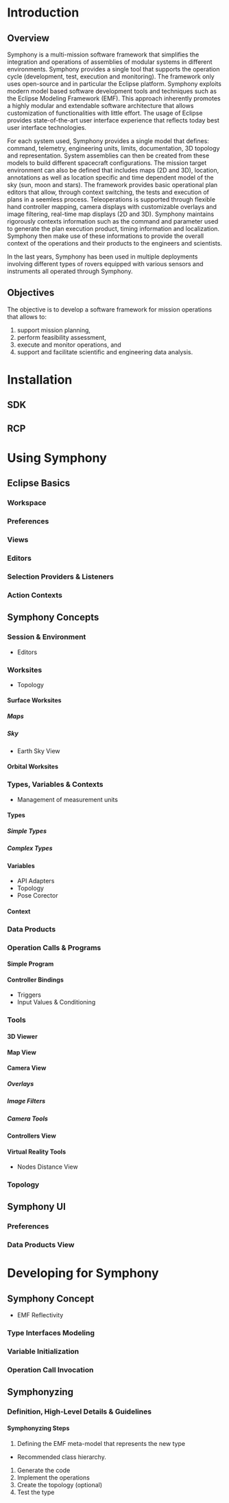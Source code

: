 =Introduction=
==Overview==
Symphony is a multi-mission software framework that simplifies the integration and operations of assemblies of modular systems in different environments. Symphony provides a single tool that supports the operation cycle (development, test, execution and monitoring). The framework only uses open-source and in particular the Eclipse platform. Symphony exploits modern model based software development tools and techniques such as the Eclipse Modeling Framework (EMF). This approach inherently promotes a highly modular and extendable software architecture that allows customization of functionalities with little effort. The usage of Eclipse provides state-of-the-art user interface experience that reflects today best user interface technologies.

For each system used, Symphony provides a single model that defines: command, telemetry, engineering units, limits, documentation, 3D topology and representation. System assemblies can then be created from these models to build different spacecraft configurations. The mission target environment can also be defined that includes maps (2D and 3D), location, annotations as well as location specific and time dependent model of the sky (sun, moon and stars). The framework provides basic operational plan editors that allow, through context switching, the tests and execution of plans in a seemless process. Teleoperations is supported through flexible hand controller mapping, camera displays with customizable overlays and image filtering, real-time map displays (2D and 3D). Symphony maintains rigorously contexts information such as the command and parameter used to generate the plan execution product, timing information and localization. Symphony then make use of these informations to provide the overall context of the operations and their products to the engineers and scientists.

In the last years, Symphony has been used in multiple deployments involving different types of rovers equipped with various sensors and instruments all operated through Symphony.
==Objectives==
The objective is to develop a software framework for mission operations that allows to:
#support mission planning,
#perform feasibility assessment,
#execute and monitor operations, and
#support and facilitate scientific and engineering data analysis. 
=Installation=
==SDK==


==RCP==


=Using Symphony=
==Eclipse Basics==
===Workspace===
===Preferences===
===Views===
===Editors===
===Selection Providers & Listeners===
===Action Contexts===
==Symphony Concepts==
===Session & Environment===
*Editors
===Worksites===
*Topology
====Surface Worksites====
=====Maps=====
=====Sky=====
*Earth Sky View
====Orbital Worksites====
===Types, Variables & Contexts===
*Management of measurement units
====Types====
=====Simple Types=====
=====Complex Types=====
====Variables====
*API Adapters
*Topology
*Pose Corector
====Context====
===Data Products===
===Operation Calls & Programs===
====Simple Program====
====Controller Bindings====
*Triggers
*Input Values & Conditioning
===Tools===
====3D Viewer====
====Map View====
====Camera View====
=====Overlays=====
=====Image Filters=====
=====Camera Tools=====
====Controllers View====
====Virtual Reality Tools====
* Nodes Distance View
===Topology===
==Symphony UI==
===Preferences===
===Data Products View===
			
=Developing for Symphony=

==Symphony Concept==
*EMF Reflectivity
===Type Interfaces Modeling===
===Variable Initialization===
===Operation Call Invocation===
==Symphonyzing==
===Definition, High-Level Details & Guidelines===
====Symphonyzing Steps====
#Defining the EMF meta-model that represents the new type
* Recommended class hierarchy.
#Generate the code
#Implement the operations
#Create the topology (optional)
#Test the type
				<topic label="2. Creating the Symphony plugin">
					<topic label="Definition &amp; Requirements"/>
					<topic label="The Four Steps to making a Symphony plugin">
						<topic label="i.   Creating the Symphony plugin itself">
							<topic label="Example Exercise: Creating the PTU Camera's Symphony plugin"/>
						</topic>
						<topic label="ii.  Creating an Xcore model">
							<topic label="Example Exercise: Developing the PTU Camera's xCore model"/>
						</topic>
						<topic label="iii. Defining a subclass of SymphonyInitializationData">
							<topic label="Guidelines"/>
							<topic label="Example Exercise: Specializing SymphonyInitializationData for the PTU Camera"/>
						</topic>
						<topic label="iv.  Defining a subclass of SymphonySystemApiAdapter">
							<topic label="Localization"/>
							<topic label="Guidelines &amp; Requirements"/>
							<topic label="Example Exercise: Specializing SymphonySystemApiAdapter for the PTU Camera"/>
						</topic>
					</topic>
				</topic>
				<topic label="3. Creating the Symphony System Model (*.ss file)">
					<topic label="Definition"/>
					<topic label="The Six Steps to making a Symphony System Model">
						<topic label="i.   Defining the Topology Root">
							<topic label="Topology Guidelines"/>
						</topic>
						<topic label="ii.  Defining the Bindings">
							<topic label="Currently available bindings in Symphony"/>
							<topic label="Populating the Feature Roots List"/>
							<topic label="Populating the Bindings List"/>
						</topic>
						<topic label="iii. Defining the Connection Points"/>
						<topic label="iv.  Defining Type Members (Only for Composite Systems)"/>
						<topic label="v.   Defining Assembly Links (Only for Composite Systems)"/>
						<topic label="vi.  Registering your Symphony System Model with Symphony">
							<topic label="Steps to register a Symphony System Model"/>
						</topic>
					</topic>
					<topic label="Example Exercise: Creating a complete Symphony System Model for the PTU Camera">
						<topic label="Creating the PTU Camera's Symphony System Model file"/>
						<topic label="Specifying the PTU Camera's Topology">
							<topic label="Creating the CAD folder"/>
							<topic label="Populating the topology">
								<topic label="Desired final topology">
									<topic label="Node hierarchy"/>
									<topic label="Transformations"/>
								</topic>
							</topic>
						</topic>
						<topic label="Making the PTU Camera's Bindings">
							<topic label="Defining the Feature Nodes"/>
							<topic label="Making the Bindings themselves"/>
						</topic>
						<topic label="Registering the PTU Camera's Symphony System Model"/>
						<topic label="Testing the complete PTU Camera with Symphony"/>
					</topic>
				</topic>
			</topic>
		</topic>
		<topic label="Symphony Examples">
		</topic>
==Advanced Topics==
===Specialized Topology Nodes===
===Currently available specialized topology nodes===
===Contributing new tools===

=Examples=
*PTU Dish Antenna
*Camera
*PTU Camera
*Lander
*Lidar
*Mobile Platform
*Robotic Arm
*Rover (Complex Type)

=Tutorials=
==I'm hurry, I want to operate a rover!!!==
==Getting Started Exercises==
===Setting Up A Symphony Environment===
#Creating A Symphony Session
#Creating A Worksite
#Creating Map Layers
#Creating Variables & Contexts
#Creating Data Products Sets
===Issuing Commands===
#Invoking Operations On A Simple System
#Using The Pose Corrector
#Using Operation Call Controller Bindings
===Defining & Using Composite Types===
#Defining A Composite System
#Invoking Operation On Composite System Type Members
#Invoking Operation On A Feature Of Composite Type Members
===Setting Up & Using The Camera View===
#Configuring A Camera View
#Adding Overlays
===Setting Up & Using The Map View===
#Displaying The Environment
#Displaying The Variables
==Create Symphony Types==
===Create A Pan Tilt Unit (PTU) Camera===
#Creat The PTU Camera's EMF Meta-Model
#Implement The operations
#Test The PTU